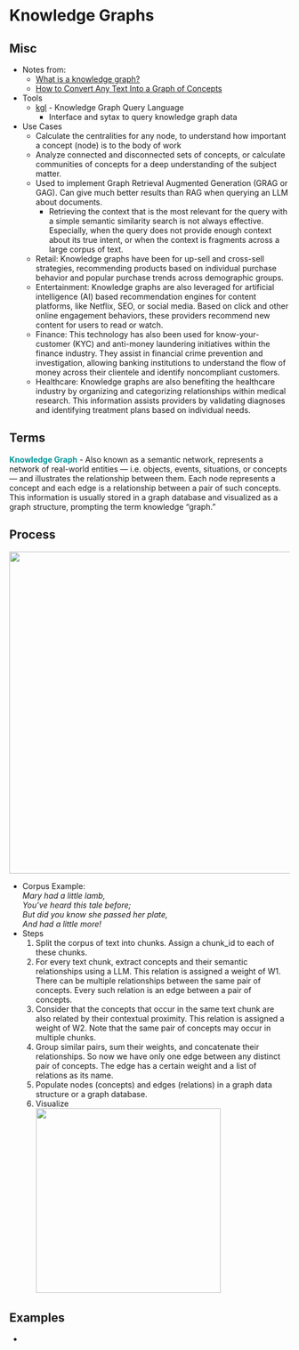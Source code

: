 # Knowledge Graphs {#sec-net-kg .unnumbered}

## Misc {#sec-net-kg-misc}

-   Notes from:
    -   [What is a knowledge graph?](https://www.ibm.com/topics/knowledge-graph?)
    -   [How to Convert Any Text Into a Graph of Concepts](https://towardsdatascience.com/how-to-convert-any-text-into-a-graph-of-concepts-110844f22a1a)
-   Tools
    -   [kgl](https://github.com/capjamesg/knowledge-graph-language) - Knowledge Graph Query Language
        -   Interface and sytax to query knowledge graph data
-   Use Cases
    -   Calculate the centralities for any node, to understand how important a concept (node) is to the body of work
    -   Analyze connected and disconnected sets of concepts, or calculate communities of concepts for a deep understanding of the subject matter.
    -   Used to implement Graph Retrieval Augmented Generation (GRAG or GAG). Can give much better results than RAG when querying an LLM about documents.
        -   Retrieving the context that is the most relevant for the query with a simple semantic similarity search is not always effective. Especially, when the query does not provide enough context about its true intent, or when the context is fragments across a large corpus of text.
    -   Retail: Knowledge graphs have been for up-sell and cross-sell strategies, recommending products based on individual purchase behavior and popular purchase trends across demographic groups.
    -   Entertainment: Knowledge graphs are also leveraged for artificial intelligence (AI) based recommendation engines for content platforms, like Netflix, SEO, or social media. Based on click and other online engagement behaviors, these providers recommend new content for users to read or watch.
    -   Finance: This technology has also been used for know-your-customer (KYC) and anti-money laundering initiatives within the finance industry. They assist in financial crime prevention and investigation, allowing banking institutions to understand the flow of money across their clientele and identify noncompliant customers.
    -   Healthcare: Knowledge graphs are also benefiting the healthcare industry by organizing and categorizing relationships within medical research. This information assists providers by validating diagnoses and identifying treatment plans based on individual needs.

## Terms {#sec-net-kg-terms .unnumbered}

[**Knowledge Graph**]{style="color: #009499"} - Also known as a semantic network, represents a network of real-world entities --- i.e. objects, events, situations, or concepts --- and illustrates the relationship between them. Each node represents a concept and each edge is a relationship between a pair of such concepts. This information is usually stored in a graph database and visualized as a graph structure, prompting the term knowledge "graph."

## Process {#sec-net-kg-proc .unnumbered}

![](_resources/Networks-Knowledge-Graphs.resources/process-flowchart-1.webp){.lightbox width="579"}

-   Corpus Example:\
    *Mary had a little lamb,\
    You've heard this tale before;\
    But did you know she passed her plate,\
    And had a little more!*
-   Steps
    1.  Split the corpus of text into chunks. Assign a chunk_id to each of these chunks.
    2.  For every text chunk, extract concepts and their semantic relationships using a LLM. This relation is assigned a weight of W1. There can be multiple relationships between the same pair of concepts. Every such relation is an edge between a pair of concepts.
    3.  Consider that the concepts that occur in the same text chunk are also related by their contextual proximity. This relation is assigned a weight of W2. Note that the same pair of concepts may occur in multiple chunks.
    4.  Group similar pairs, sum their weights, and concatenate their relationships. So now we have only one edge between any distinct pair of concepts. The edge has a certain weight and a list of relations as its name.
    5.  Populate nodes (concepts) and edges (relations) in a graph data structure or a graph database.
    6.  Visualize\
        ![](/qmd/_resources/Networks-Knowledge-Graphs.resources/process-visualize-1.webp){.lightbox width="332"}

## Examples

-   
